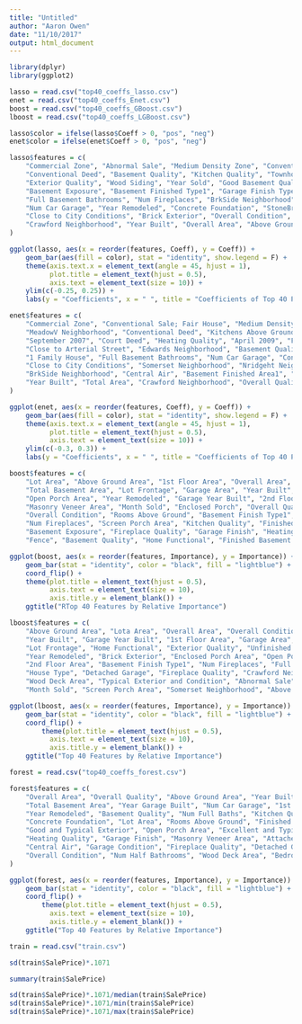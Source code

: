 ```yaml
---
title: "Untitled"
author: "Aaron Owen"
date: "11/10/2017"
output: html_document
---
```


```r
library(dplyr)
library(ggplot2)
```

```r
lasso = read.csv("top40_coeffs_lasso.csv")
enet = read.csv("top40_coeffs_Enet.csv")
boost = read.csv("top40_coeffs_GBoost.csv")
lboost = read.csv("top40_coeffs_LGBoost.csv")
```

```r
lasso$color = ifelse(lasso$Coeff > 0, "pos", "neg")
enet$color = ifelse(enet$Coeff > 0, "pos", "neg")
```

```r
lasso$features = c(
    "Commercial Zone", "Abnormal Sale", "Medium Density Zone", "Conventional Sale; Fair House", "Heating Quality",
    "Conventional Deed", "Basement Quality", "Kitchen Quality", "Townhouse", "Kitchens Above Ground",
    "Exterior Quality", "Wood Siding", "Year Sold", "Good Basement Quality and Typical Condition", "Edwards Neighborhood",
    "Basement Exposure", "Basement Finished Type1", "Garage Finish Type", "Hard Board Exterior", "Close to Arterial Street",
    "Full Basement Bathrooms", "Num Fireplaces", "BrkSide Neighborhood", "Cul-de-sac", "1 Family Hoouse",
    "Num Car Garage", "Year Remodeled", "Concrete Foundation", "StoneBr Neighborhood", "New Sale",
    "Close to City Conditions", "Brick Exterior", "Overall Condition", "Central Air", "Finished Basement Area1",
    "Crawford Neighborhood", "Year Built", "Overall Area", "Above Ground Area", "Overall Quality"
)

ggplot(lasso, aes(x = reorder(features, Coeff), y = Coeff)) + 
    geom_bar(aes(fill = color), stat = "identity", show.legend = F) +
    theme(axis.text.x = element_text(angle = 45, hjust = 1), 
          plot.title = element_text(hjust = 0.5),
          axis.text = element_text(size = 10)) +
    ylim(c(-0.25, 0.25)) +
    labs(y = "Coefficients", x = " ", title = "Coefficients of Top 40 Predictors")
```

```r
enet$features = c(
    "Commercial Zone", "Conventional Sale; Fair House", "Medium Density Zone", "Gravity Furance", "Abnormal Sale",
    "MeadowV Neighborhood", "Conventional Deed", "Kitchens Above Ground", "December 2009", "Townhouse",
    "September 2007", "Court Deed", "Heating Quality", "April 2009", "February 2007",
    "Close to Arterial Street", "Edwards Neighborhood", "Basement Quality", "October 2008", "Mitchel Neighborhood",
    "1 Family House", "Full Basement Bathrooms", "Num Car Garage", "Concrete Foundation", "Year Remodeled",
    "Close to City Conditions", "Somerset Neighborhood", "Nridgeht Neighborhood", "Cul-de-sac", "Overall Condition",
    "BrkSide Neighborhood", "Central Air", "Basement Finished Area1", "Brick Exterior", "StoneBr Neighborhood",
    "Year Built", "Total Area", "Crawford Neighborhood", "Overall Quality", "Above Ground Area"
)

ggplot(enet, aes(x = reorder(features, Coeff), y = Coeff)) + 
    geom_bar(aes(fill = color), stat = "identity", show.legend = F) +
    theme(axis.text.x = element_text(angle = 45, hjust = 1), 
          plot.title = element_text(hjust = 0.5),
          axis.text = element_text(size = 10)) +
    ylim(c(-0.3, 0.3)) +
    labs(y = "Coefficients", x = " ", title = "Coefficients of Top 40 Predictors")
```

```r
boost$features = c(
    "Lot Area", "Above Ground Area", "1st Floor Area", "Overall Area", "Unfinished Basement Area",
    "Total Basement Area", "Lot Frontage", "Garage Area", "Year Built", "Finished Basement Area1",
    "Open Porch Area", "Year Remodeled", "Garage Year Built", "2nd Floor Area", "Wood Deck Area",
    "Masonry Veneer Area", "Month Sold", "Enclosed Porch", "Overall Quality", "Year Sold",
    "Overall Condition", "Rooms Above Ground", "Basement Finish Type1", "Bedrooms Above Ground", "House Type",
    "Num Fireplaces", "Screen Porch Area", "Kitchen Quality", "Finished Basement Area2", "Lot Shape",
    "Basement Exposure", "Fireplace Quality", "Garage Finish", "Heating Quality", "Full Basement Bathrooms",
    "Fence", "Basement Quality", "Home Functional", "Finished Basement Type2", "Exterior Quality")

ggplot(boost, aes(x = reorder(features, Importance), y = Importance)) + 
    geom_bar(stat = "identity", color = "black", fill = "lightblue") + 
    coord_flip() + 
    theme(plot.title = element_text(hjust = 0.5),
          axis.text = element_text(size = 10),
          axis.title.y = element_blank()) +
    ggtitle("RTop 40 Features by Relative Importance")
```

```r
lboost$features = c(
    "Above Ground Area", "Lota Area", "Overall Area", "Overall Condition", "Overall Quality",
    "Year Built", "Garage Year Built", "1st Floor Area", "Garage Area", "Finished Basement Area1",
    "Lot Frontage", "Home Functional", "Exterior Quality", "Unfinished Basement Area", "Total Basement Area",
    "Year Remodeled", "Brick Exterior", "Enclosed Porch Area", "Open Porch Area", "StoneBr Neighborhood",
    "2nd Floor Area", "Basement Finish Type1", "Num Fireplaces", "Full Basement Bathrooms", "Brk Neighborhood",
    "House Type", "Detached Garage", "Fireplace Quality", "Crawford Neighborhood", "Bathrroms Above Ground",
    "Wood Deck Area", "Typical Exterior and Condition", "Abnormal Sale", "Basement Exposure", "Year Sold",
    "Month Sold", "Screen Porch Area", "Somerset Neighborhood", "Above Ground Kitchens", "Fair Condition; Conventional Deed")

ggplot(lboost, aes(x = reorder(features, Importance), y = Importance)) + 
    geom_bar(stat = "identity", color = "black", fill = "lightblue") + 
    coord_flip() +
        theme(plot.title = element_text(hjust = 0.5),
          axis.text = element_text(size = 10),
          axis.title.y = element_blank()) +
    ggtitle("Top 40 Features by Relative Importance")
```

```r
forest = read.csv("top40_coeffs_forest.csv")
```

```r
forest$features = c(
    "Overall Area", "Overall Quality", "Above Ground Area", "Year Built", "Garage Area",
    "Total Basement Area", "Year Garage Built", "Num Car Garage", "1st Floor Area", "Exterior Quality",
    "Year Remodeled", "Basement Quality", "Num Full Baths", "Kitchen Quality", "Num Fireplaces",
    "Concrete Foundation", "Lot Area", "Rooms Above Ground", "Finished Basement Area1", "2nd Floor Area",
    "Good and Typical Exterior", "Open Porch Area", "Excellent and Typical Basement", "Typical Exterior", "Lot Frontage",
    "Heating Quality", "Garage Finish", "Masonry Veneer Area", "Attached Garage", "Typical Basement",
    "Central Air", "Garage Condition", "Fireplace Quality", "Detached Garage", "House Type",
    "Overall Condition", "Num Half Bathrooms", "Wood Deck Area", "Bedrooms Above Ground", "Medium Density Zone"
)

ggplot(forest, aes(x = reorder(features, Importance), y = Importance)) + 
    geom_bar(stat = "identity", color = "black", fill = "lightblue") + 
    coord_flip() +
        theme(plot.title = element_text(hjust = 0.5),
          axis.text = element_text(size = 10),
          axis.title.y = element_blank()) +
    ggtitle("Top 40 Features by Relative Importance")
```

```r
train = read.csv("train.csv")
```

```r
sd(train$SalePrice)*.1071
```

```r
summary(train$SalePrice)
```

```r
sd(train$SalePrice)*.1071/median(train$SalePrice)
sd(train$SalePrice)*.1071/min(train$SalePrice)
sd(train$SalePrice)*.1071/max(train$SalePrice)
```

